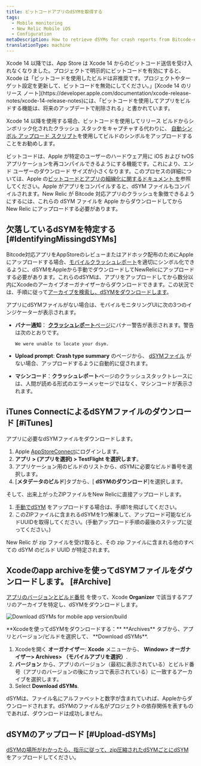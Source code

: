 ```yaml
---
title: ビットコードアプリのdSYMを取得する
tags:
  - Mobile monitoring
  - New Relic Mobile iOS
  - Configuration
metaDescription: How to retrieve dSYMs for crash reports from Bitcode-enabled iOS apps that are monitored with the New Relic agent.
translationType: machine
---
```



<Callout variant="important">
  Xcode 14 以降では、App Store は Xcode 14 からのビットコード送信を受け入れなくなりました。プロジェクトで明示的にビットコードを有効にすると、Xcode は「ビットコードを使用したビルドは非推奨です。プロジェクトやターゲット設定を更新して、ビットコードを無効にしてください。」[Xcode 14 のリリース ノート](https://developer.apple.com/documentation/xcode-release-notes/xcode-14-release-notes)には、「ビットコードを使用してアプリをビルドする機能は、将来のアップデートで削除される」と書かれています。

  Xcode 14 以降を使用する場合、ビットコードを使用してリリース ビルドからシンボリック化されたクラッシュ スタックをキャプチャする代わりに、 [自動シンボル アップロード スクリプト](/docs/mobile-monitoring/new-relic-mobile-ios/installation/spm-installation#configure-using-swift-package-manager)を使用してビルドのシンボルをアップロードすることをお勧めします。
</Callout>

ビットコードは、Apple が特定のユーザーのハードウェア用に iOS および tvOS アプリケーションを再コンパイルできるようにする機能です。これにより、エンド ユーザーのダウンロード サイズが小さくなります。このプロセスの詳細については、Apple の[ビットコードとアプリの細線化に関するドキュメント を](https://developer.apple.com/library/watchos/documentation/IDEs/Conceptual/AppDistributionGuide/AppThinning/AppThinning.html)参照してください。Apple がアプリをコンパイルすると、dSYM ファイルもコンパイルされます。New Relic が Bitcode 対応アプリのクラッシュを象徴できるようにするには、これらの dSYM ファイルを Apple からダウンロードしてから New Relic にアップロードする必要があります。

## 欠落しているdSYMを特定する [#IdentifyingMissingdSYMs]

Bitcode対応アプリをAppStoreのレビューまたはアドホック配布のためにAppleにアップロードする場合、[モバイルクラッシュレポート](/docs/mobile-monitoring/new-relic-mobile/getting-started/ios-agent-crash-reporting)を適切にシンボル化できるように、dSYMをAppleから手動でダウンロードしてNewRelicにアップロードする必要があります。これらのdSYMは、アプリをアップロードしてから数分以内にXcodeのアーカイブオーガナイザーからダウンロードできます。この状況では、手順に従って[アーカイブを検索し、dSYMをダウンロードします](#Archive)。

アプリにdSYMファイルがない場合は、モバイルモニタリングUIに次の3つのインジケーターが表示されます。

* **バナー通知**： [**クラッシュレポート**ページ](/docs/mobile-monitoring/mobile-monitoring-ui/crashes/mobile-apps-crash-report-dashboard)にバナー警告が表示されます。警告は次のとおりです。

  ```
  We were unable to locate your dsym.
  ```

* **Upload prompt**: **Crash type summary** のページから、 [dSYMファイル](/docs/mobile-monitoring/new-relic-mobile-ios/install-configure/upload-dsyms-bitcode-apps#mobile-ui) がない場合、アップロードするように自動的に促されます。

* **マシンコード**：**クラッシュレポート**ページのクラッシュスタックトレースには、人間が読める形式のエラーメッセージではなく、マシンコードが表示されます。

## iTunes ConnectによるdSYMファイルのダウンロード [#iTunes]

アプリに必要なdSYMファイルをダウンロードします。

1. Apple [AppStoreConnect](https://appstoreconnect.apple.com/login)にログインします。
2. **アプリ > (アプリを選択) > TestFlight を選択します**。
3. アプリケーション用のビルドのリストから、dSYMに必要なビルド番号を選択します。
4. \[**メタデータのビルド**]タブから、\[ **dSYMのダウンロード**]を選択します。

そして、出来上がったZIPファイルをNew Relicに直接アップロードします。

1. [手動でdSYM](/docs/mobile-monitoring/new-relic-mobile-ios/install-configure/upload-dsyms-bitcode-apps#manual-dsym) をアップロードする場合は、手順1を飛ばしてください。
2. このZIPファイルに含まれるdSYMを1つ解凍して、アップロード可能なビルドUUIDを取得してください。(手動アップロード手順の最後のステップに従ってください。)

New Relic が zip ファイルを受け取ると、その zip ファイルに含まれる他のすべての dSYM のビルド UUID が特定されます。

## Xcodeのapp archiveを使ってdSYMファイルをダウンロードします。 [#Archive]

[アプリのバージョンとビルド番号](#identifyingAppVersion) を使って、Xcode **Organizer** で該当するアプリのアーカイブを特定し、dSYMをダウンロードします。

<img
  title="Download dSYMs for mobile app version/build"
  alt="Download dSYMs for mobile app version/build"
  src={mobileDownloadDsymFile}
/>

<figcaption>
  **Xcodeを使ってdSYMをダウンロードする：** **Archives** タブから、アプリとバージョン/ビルドを選択して、 **Download dSYMs**.
</figcaption>

1. Xcodeを開く **オーガナイザー**: **Xcode** メニューから、 **Window> オーガナイザー> Archives> （モバイルアプリを選択）**.
2. **バージョン** から、アプリのバージョン（最初に表示されている）とビルド番号（アプリのバージョンの後にカッコで表示されている）に一致するアーカイブを選択します。
3. Select **Download dSYMs**.

dSYMは、ファイル名にアルファベットと数字が含まれていれば、Appleからダウンロードされます。dSYMのファイル名がプロジェクトの依存関係を表すものであれば、ダウンロードは成功しません。

## dSYMのアップロード [#Upload-dSYMs]

[dSYMの場所がわかったら、指示に従って、zip圧縮されたdSYMごとにdSYM](/docs/mobile-monitoring/new-relic-mobile-ios/install-configure/upload-dsyms-bitcode-apps) をアップロードしてください。